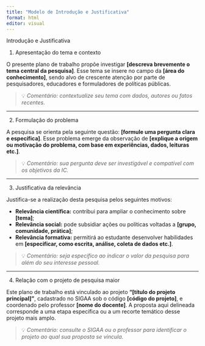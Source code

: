 ```yaml
---
title: "Modelo de Introdução e Justificativa"
format: html
editor: visual
---
```


::: titulo-nao-numerado
Introdução e Justificativa
:::

<!-- A seguir, trechos comentados que podem ser adaptados pelo estudante -->

:::::: subtitulo-nao-numerado
1.  Apresentação do tema e contexto

    </div>

O presente plano de trabalho propõe investigar **\[descreva brevemente o tema central da pesquisa\]**. Esse tema se insere no campo da **\[área do conhecimento\]**, sendo alvo de crescente atenção por parte de pesquisadores, educadores e formuladores de políticas públicas.

> 💡 *Comentário: contextualize seu tema com dados, autores ou fatos recentes.*

------------------------------------------------------------------------

::::: subtitulo-nao-numerado
2.  Formulação do problema

    </div>

A pesquisa se orienta pela seguinte questão: **\[formule uma pergunta clara e específica\]**. Esse problema emerge da observação de **\[explique a origem ou motivação do problema, com base em experiências, dados, leituras etc.\]**.

> 💡 *Comentário: sua pergunta deve ser investigável e compatível com os objetivos da IC.*

------------------------------------------------------------------------

:::: subtitulo-nao-numerado
3.  Justificativa da relevância

    </div>

Justifica-se a realização desta pesquisa pelos seguintes motivos:

-   **Relevância científica:** contribui para ampliar o conhecimento sobre **\[tema\]**;
-   **Relevância social:** pode subsidiar ações ou políticas voltadas a **\[grupo, comunidade, prática\]**;
-   **Relevância formativa:** permitirá ao estudante desenvolver habilidades em **\[especificar, como escrita, análise, coleta de dados etc.\]**.

> 💡 *Comentário: seja específico ao indicar o valor da pesquisa para além do seu interesse pessoal.*

------------------------------------------------------------------------

::: subtitulo-nao-numerado
4.  Relação com o projeto de pesquisa maior

    </div>

Este plano de trabalho está vinculado ao projeto **"\[título do projeto principal\]"**, cadastrado no SIGAA sob o código **\[código do projeto\]**, e coordenado pelo professor **\[nome do docente\]**. A proposta aqui delineada corresponde a uma etapa específica ou a um recorte temático desse projeto mais amplo.

> 💡 *Comentário: consulte o SIGAA ou o professor para identificar o projeto ao qual sua proposta se vincula.*
:::
::::
:::::
::::::
